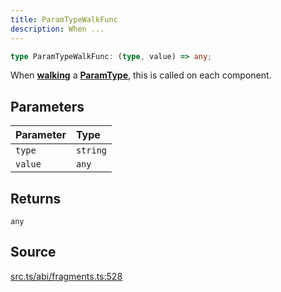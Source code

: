 ```yaml
---
title: ParamTypeWalkFunc
description: When ...
---
```


```ts
type ParamTypeWalkFunc: (type, value) => any;
```

When [**walking**](/content/classes/ParamType.mdx#walk) a [**ParamType**](/content/classes/ParamType.mdx), this is called 
 on each component.

## Parameters

| Parameter | Type |
| :------ | :------ |
| `type` | `string` |
| `value` | `any` |

## Returns

`any`

## Source

[src.ts/abi/fragments.ts:528](https://github.com/dominant-strategies/quais-6.js/blob/3f482dd134064d41657ff7dc9ba8162f741c9c83/src.ts/abi/fragments.ts#L528)
